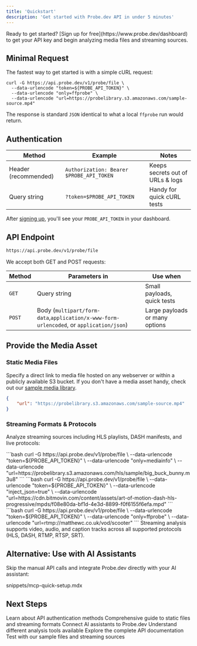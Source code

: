 ```yaml
---
title: 'Quickstart'
description: 'Get started with Probe.dev API in under 5 minutes'
---
```


<Note>
Ready to get started? [Sign up for free](https://www.probe.dev/dashboard) to get your API key and begin analyzing media files and streaming sources.
</Note>

## Minimal Request

The fastest way to get started is with a simple cURL request:

```curl
curl -G https://api.probe.dev/v1/probe/file \
  --data-urlencode "token=${PROBE_API_TOKEN}" \
  --data-urlencode "only=ffprobe" \
  --data-urlencode "url=https://probelibrary.s3.amazonaws.com/sample-source.mp4"
```

The response is standard `JSON` identical to what a local `ffprobe` run would return.

## Authentication

| **Method**           | **Example**                              | **Notes**                        |
| -------------------- | ---------------------------------------- | -------------------------------- |
| Header (recommended) | `Authorization: Bearer $PROBE_API_TOKEN` | Keeps secrets out of URLs & logs |
| Query string         | `?token=$PROBE_API_TOKEN`                | Handy for quick cURL tests       |

After [signing up](https://www.probe.dev/dashboard), you'll see your `PROBE_API_TOKEN` in your dashboard.

## API Endpoint

```bash
https://api.probe.dev/v1/probe/file
```

We accept both GET and POST requests:

| **Method** | **Parameters in**                                                                       | **Use when**                   |
| ---------- | --------------------------------------------------------------------------------------- | ------------------------------ |
| `GET`      | Query string                                                                            | Small payloads, quick tests    |
| `POST`     | Body (`multipart/form-data`,`application/x-www-form-urlencoded`, or `application/json`) | Large payloads or many options |

## Provide the Media Asset

### Static Media Files

Specify a direct link to media file hosted on any webserver or within a publicly available S3 bucket. If you don't have a media asset handy, check out our [sample media library](/reference/sample-media-library).

```json
{
    "url": "https://probelibrary.s3.amazonaws.com/sample-source.mp4"
}
```

### Streaming Formats & Protocols

Analyze streaming sources including HLS playlists, DASH manifests, and live protocols:

<Tabs>
<Tab title="HLS Playlist">
```bash
curl -G https://api.probe.dev/v1/probe/file \
  --data-urlencode "token=${PROBE_API_TOKEN}" \
  --data-urlencode "only=mediainfo" \
  --data-urlencode "url=https://probelibrary.s3.amazonaws.com/hls/sample/big_buck_bunny.m3u8"
```
</Tab>

<Tab title="DASH Manifest">
```bash
curl -G https://api.probe.dev/v1/probe/file \
  --data-urlencode "token=${PROBE_API_TOKEN}" \
  --data-urlencode "inject_json=true" \
  --data-urlencode "url=https://cdn.bitmovin.com/content/assets/art-of-motion-dash-hls-progressive/mpds/f08e80da-bf1d-4e3d-8899-f0f6155f6efa.mpd"
```
</Tab>

<Tab title="RTMP Stream">
```bash
curl -G https://api.probe.dev/v1/probe/file \
  --data-urlencode "token=${PROBE_API_TOKEN}" \
  --data-urlencode "only=ffprobe" \
  --data-urlencode "url=rtmp://matthewc.co.uk/vod/scooter"
```
</Tab>
</Tabs>

<Info>
Streaming analysis supports video, audio, and caption tracks across all supported protocols (HLS, DASH, RTMP, RTSP, SRT).
</Info>

## Alternative: Use with AI Assistants

Skip the manual API calls and integrate Probe.dev directly with your AI assistant:

<snippets>snippets/mcp-quick-setup.mdx</snippets>

## Next Steps

<CardGroup cols={2}>
  <Card
    title="Authentication Guide"
    icon="key"
    href="/authentication"
  >
    Learn about API authentication methods
  </Card>
  <Card
    title="Media Sources"
    icon="link"
    href="/guides/media-sources"
  >
    Comprehensive guide to static files and streaming formats
  </Card>
  <Card
    title="MCP Integration"
    icon="plug"
    href="/guides/mcp-integration"
  >
    Connect AI assistants to Probe.dev
  </Card>
  <Card
    title="Report Types"
    icon="chart-bar"
    href="/guides/report-types"
  >
    Understand different analysis tools available
  </Card>
  <Card
    title="API Reference"
    icon="code"
    href="/api-reference/introduction"
  >
    Explore the complete API documentation
  </Card>
  <Card
    title="Sample Library"
    icon="video"
    href="/reference/sample-media-library"
  >
    Test with our sample files and streaming sources
  </Card>
</CardGroup>
